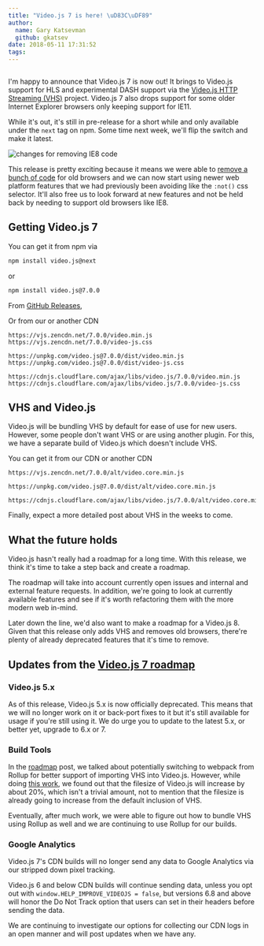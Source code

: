 ```yaml
---
title: "Video.js 7 is here! \uD83C\uDF89"
author:
  name: Gary Katsevman
  github: gkatsev
date: 2018-05-11 17:31:52
tags:
---
```



<p><Image filename="blog/video-js-7-is-here/vjs 7 small.png" presentationWidth={150} /></p>

I'm happy to announce that Video.js 7 is now out! It brings to Video.js support for HLS and experimental DASH support via the <a href="https://github.com/videojs/http-streaming" target="_blank" rel="noopener noreferrer">Video.js HTTP Streaming (VHS)</a> project. Video.js 7 also drops support for some older Internet Explorer browsers only keeping support for IE11.

While it's out, it's still in pre-release for a short while and only available under the `next` tag on npm. Some time next week, we'll flip the switch and make it latest.

<p><Image alt="changes for removing IE8 code" filename="blog/video-js-7-is-here/changes.png" presentationWidth={340} /></p>

This release is pretty exciting because it means we were able to <a href="https://github.com/videojs/video.js/pull/5041" target="_blank" rel="noopener noreferrer">remove a bunch of code</a> for old browsers and we can now start using newer web platform features that we had previously been avoiding like the `:not()` css selector. It'll also free us to look forward at new features and not be held back by needing to support old browsers like IE8.

## Getting Video.js 7

You can get it from npm via
```sh
npm install video.js@next
```
or
```sh
npm install video.js@7.0.0
```

From <a href="https://github.com/videojs/video.js/releases/tag/v7.0.0" target="_blank" rel="noopener noreferrer">GitHub Releases</a>,

Or from our or another CDN
```
https://vjs.zencdn.net/7.0.0/video.min.js
https://vjs.zencdn.net/7.0.0/video-js.css
```
```
https://unpkg.com/video.js@7.0.0/dist/video.min.js
https://unpkg.com/video.js@7.0.0/dist/video-js.css
```
```
https://cdnjs.cloudflare.com/ajax/libs/video.js/7.0.0/video.min.js
https://cdnjs.cloudflare.com/ajax/libs/video.js/7.0.0/video-js.css
```

## VHS and Video.js
Video.js will be bundling VHS by default for ease of use for new users. However, some people don't want VHS or are using another plugin. For this, we have a separate build of Video.js which doesn't include VHS.

You can get it from our CDN or another CDN
```
https://vjs.zencdn.net/7.0.0/alt/video.core.min.js
```
```
https://unpkg.com/video.js@7.0.0/dist/alt/video.core.min.js
```
```
https://cdnjs.cloudflare.com/ajax/libs/video.js/7.0.0/alt/video.core.min.js
```

Finally, expect a more detailed post about VHS in the weeks to come.

## What the future holds
Video.js hasn't really had a roadmap for a long time. With this release, we think it's time to take a step back and create a roadmap.

The roadmap will take into account currently open issues and internal and external feature requests. In addition, we're going to look at currently available features and see if it's worth refactoring them with the more modern web in-mind.

Later down the line, we'd also want to make a roadmap for a Video.js 8. Given that this release only adds VHS and removes old browsers, there're plenty of already deprecated features that it's time to remove.

## Updates from the <a href="https://blog.videojs.com/video-js-7-roadmap" target="_blank" rel="noopener noreferrer">Video.js 7 roadmap</a>
### Video.js 5.x

As of this release, Video.js 5.x is now officially deprecated. This means that we will no longer work on it or back-port fixes to it but it's still available for usage if you're still using it. We do urge you to update to the latest 5.x, or better yet, upgrade to 6.x or 7.

### Build Tools
In the <a href="https://blog.videojs.com/video-js-7-roadmap" target="_blank" rel="noopener noreferrer">roadmap</a> post, we talked about potentially switching to webpack from Rollup for better support of importing VHS into Video.js. However, while doing <a href="https://github.com/videojs/video.js/pull/5033" target="_blank" rel="noopener noreferrer">this work</a>, we found out that the filesize of Video.js will increase by about 20%, which isn't a trivial amount, not to mention that the filesize is already going to increase from the default inclusion of VHS.

Eventually, after much work, we were able to figure out how to bundle VHS using Rollup as well and we are continuing to use Rollup for our builds.

### Google Analytics
Video.js 7's CDN builds will no longer send any data to Google Analytics via our stripped down pixel tracking.

Video.js 6 and below CDN builds will continue sending data, unless you opt out with `window.HELP_IMPROVE_VIDEOJS = false`, but versions 6.8 and above will honor the Do Not Track option that users can set in their headers before sending the data.

We are continuing to investigate our options for collecting our CDN logs in an open manner and will post updates when we have any.
